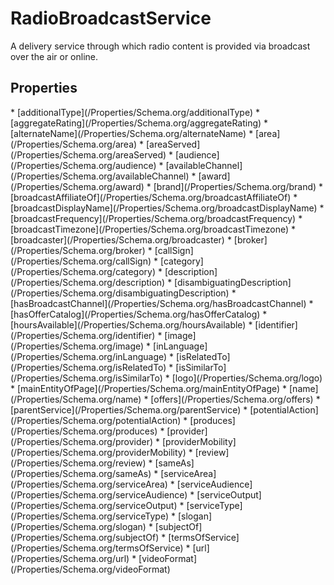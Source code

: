   
# RadioBroadcastService

A delivery service through which radio content is provided via broadcast over the air or online.

## Properties

<Grid>
* [additionalType](/Properties/Schema.org/additionalType)
* [aggregateRating](/Properties/Schema.org/aggregateRating)
* [alternateName](/Properties/Schema.org/alternateName)
* [area](/Properties/Schema.org/area)
* [areaServed](/Properties/Schema.org/areaServed)
* [audience](/Properties/Schema.org/audience)
* [availableChannel](/Properties/Schema.org/availableChannel)
* [award](/Properties/Schema.org/award)
* [brand](/Properties/Schema.org/brand)
* [broadcastAffiliateOf](/Properties/Schema.org/broadcastAffiliateOf)
* [broadcastDisplayName](/Properties/Schema.org/broadcastDisplayName)
* [broadcastFrequency](/Properties/Schema.org/broadcastFrequency)
* [broadcastTimezone](/Properties/Schema.org/broadcastTimezone)
* [broadcaster](/Properties/Schema.org/broadcaster)
* [broker](/Properties/Schema.org/broker)
* [callSign](/Properties/Schema.org/callSign)
* [category](/Properties/Schema.org/category)
* [description](/Properties/Schema.org/description)
* [disambiguatingDescription](/Properties/Schema.org/disambiguatingDescription)
* [hasBroadcastChannel](/Properties/Schema.org/hasBroadcastChannel)
* [hasOfferCatalog](/Properties/Schema.org/hasOfferCatalog)
* [hoursAvailable](/Properties/Schema.org/hoursAvailable)
* [identifier](/Properties/Schema.org/identifier)
* [image](/Properties/Schema.org/image)
* [inLanguage](/Properties/Schema.org/inLanguage)
* [isRelatedTo](/Properties/Schema.org/isRelatedTo)
* [isSimilarTo](/Properties/Schema.org/isSimilarTo)
* [logo](/Properties/Schema.org/logo)
* [mainEntityOfPage](/Properties/Schema.org/mainEntityOfPage)
* [name](/Properties/Schema.org/name)
* [offers](/Properties/Schema.org/offers)
* [parentService](/Properties/Schema.org/parentService)
* [potentialAction](/Properties/Schema.org/potentialAction)
* [produces](/Properties/Schema.org/produces)
* [provider](/Properties/Schema.org/provider)
* [providerMobility](/Properties/Schema.org/providerMobility)
* [review](/Properties/Schema.org/review)
* [sameAs](/Properties/Schema.org/sameAs)
* [serviceArea](/Properties/Schema.org/serviceArea)
* [serviceAudience](/Properties/Schema.org/serviceAudience)
* [serviceOutput](/Properties/Schema.org/serviceOutput)
* [serviceType](/Properties/Schema.org/serviceType)
* [slogan](/Properties/Schema.org/slogan)
* [subjectOf](/Properties/Schema.org/subjectOf)
* [termsOfService](/Properties/Schema.org/termsOfService)
* [url](/Properties/Schema.org/url)
* [videoFormat](/Properties/Schema.org/videoFormat)
</Grid>


